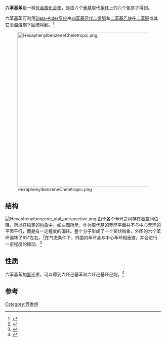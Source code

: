 {{Chembox
| Name = 六苯基苯
| NameEn = Hexaphenylbenzene
| ImageFile = Hexaphenylbenzene.png
| ImageFile2=Hexaphenylbenzene_xtal.png
| ImageSize = 
| IUPACName = 1,2,3,4,5,6-hexa(phenyl)benzene
| IUPACNameZh = 
| OtherNames = 
| Abbreviations = HPB
| Section1 = {{Chembox Identifiers
| CASNo = 992-04-1
| CASNo_Ref = {{cascite|correct|CAS}}
|  PubChem  =  70432
|  SMILES  =  C1=CC=C(C=C1)C2=C(C(=C(C(=C2C3=CC=CC=C3)C4=CC=CC=C4)C5=CC=CC=C5)C6=CC=CC=C6)C7=CC=CC=C7
|  RTECS  =  
}}
| Section2 = {{Chembox Properties
| C = 42 | H = 30
| MolarMass = 534.6876
| Appearance = 
| Density = 
| 密度註 = 
| MeltingPt = 454-456 ℃<ref name = fieser/>
| BoilingPt = 
| 臨界點 = 
| 臨界點註 = 
| Viscosity = 
| Viscosity_notes = 
| Solubility = 
| Dipole =  
  }}
}}

'''六苯基苯'''是一种[[芳香族化合物|芳香族化合物]]，是由六个[[苯基|苯基]]取代[[苯环|苯环]]上的六个氢原子得到。

六苯基苯可利用[[Diels–Alder反应|Diels–Alder反应]]由[[四苯基环戊二烯酮|四苯基环戊二烯酮]]和[[二苯基乙炔|二苯基乙炔]]在[[二苯酮|二苯酮]]或其它高温溶剂下回流得到。<ref name = fieser>{{OrgSynth | title = Hexaphenylbenzene | author = Louis Fieser | collvol = 5 | collvolpages = 604 | prep=cv5p0604 | year = 1973}}</ref>

[[Image:HexaphenylbenzeneCheletropic.png|500px]]

==结构==
[[File:Hexaphenylbenzene_xtal_perspective.png|thumb]]
由于各个苯环之间存在着空间位阻，所以在稳定的[[构象|构象]]中，如左图所示，作为取代基的苯环平面并不与中心苯环的平面平行，而是有一定程度的偏转。整个分子形成了一个桨状构象，外围的六个苯环偏转了65°左右。<ref name = bart>{{cite journal | doi = 10.1107/S0567740868004176 | title = The crystal structure of a modification of hexaphenylbenzene | year = 1968 | last1 = Bart | first1 = J. C. J. | journal = Acta Crystallographica, Section B: Structural Crystallography and Crystal Chemistry | volume = 24 | issue = 10 | pages = 1277 }}</ref>在气态条件下，外围的苯环会与中心苯环相垂直，并会进行一定程度的摆动。<ref>{{cite journal |title= Restricted Rotation in Hexaarylbenzenes |author= Gust, D. |journal= [[J._Am._Chem._Soc.|J. Am. Chem. Soc.]] |year= 1977 |volume= 99 |issue= 21 |pages=  6980–6982 |doi= 10.1021/ja00463a034 }}</ref>

{{clear|left}}

==性质==
六苯基苯加[[氢|氢]]还原，可以得到六环己基苯和六环己基环己烷。<ref>{{cite journal|journal=Journal of the American Chemical Society|volume=142|issue=30|language=en|issn=0002-7863|date=2020-07-29|pages=12916–12920|doi=10.1021/jacs.0c04956|url=https://pubs.acs.org/doi/10.1021/jacs.0c04956|title=From Hexaphenylbenzene to 1,2,3,4,5,6-Hexacyclohexylcyclohexane|accessdate=2020-08-24|author=Marcel Dillenburger, Zijie Qiu, Cheng-Wei Ju, Beate Müller, Svenja Morsbach, Dieter Schollmeyer, Akimitsu Narita, Klaus Müllen|archive-date=2020-10-01|archive-url=https://web.archive.org/web/20201001183734/https://pubs.acs.org/doi/10.1021/jacs.0c04956|dead-url=no}}</ref>

==参考==
{{Reflist|}}

[[Category:芳香烃|Category:芳香烃]]